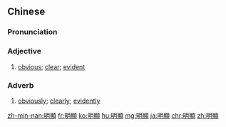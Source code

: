 {{also|明显}}
==Chinese==
{{zh-forms|s=明显}}

===Pronunciation===
{{zh-pron
|m=míngxiǎn
|c=ming4 hin2
|h=pfs=mìn-hién
|mn=bêng-hián
|ma=Zh-míngxian.ogg
|cat=a,adv
}}

===Adjective===
{{zh-adj}}

# [[obvious]]; [[clear]]; [[evident]]

===Adverb===
{{zh-adv}}

# [[obviously]]; [[clearly]]; [[evidently]]

{{zh-cat|Elementary}}

[[zh-min-nan:明顯]]
[[fr:明顯]]
[[ko:明顯]]
[[hu:明顯]]
[[mg:明顯]]
[[ja:明顯]]
[[chr:明顯]]
[[zh:明顯]]